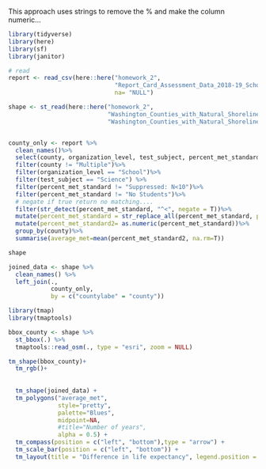 

This approach uses strings to remove the % and make the column numeric...

```r
library(tidyverse)
library(here)
library(sf)
library(janitor)

# read
report <- read_csv(here::here("homework_2", 
                              "Report_Card_Assessment_Data_2018-19_School_Year.csv"),
                              na= "NULL")

shape <- st_read(here::here("homework_2",
                            "Washington_Counties_with_Natural_Shoreline___washsh_area",
                            "Washington_Counties_with_Natural_Shoreline___washsh_area.shp"))


county_only <- report %>%
  clean_names()%>%
  select(county, organization_level, test_subject, percent_met_standard)%>%
  filter(county != "Multiple")%>%
  filter(organization_level == "School")%>%
  filter(test_subject == "Science") %>%
  filter(percent_met_standard != "Suppressed: N<10")%>%
  filter(percent_met_standard != "No Students")%>%
  # negate if true return no matching....
  filter(str_detect(percent_met_standard, "^<", negate = T))%>%
  mutate(percent_met_standard = str_replace_all(percent_met_standard, pattern = c('%' = "")))%>%
  mutate(percent_met_standard2= as.numeric(percent_met_standard))%>%
  group_by(county)%>%
  summarise(average_met=mean(percent_met_standard2, na.rm=T))

shape

joined_data <- shape %>% 
  clean_names() %>%
  left_join(., 
            county_only,
            by = c("countylabe" = "county"))

library(tmap)
library(tmaptools)

bbox_county <- shape %>%
  st_bbox(.) %>% 
  tmaptools::read_osm(., type = "esri", zoom = NULL)

tm_shape(bbox_county)+
  tm_rgb()+
  
  
  tm_shape(joined_data) + 
  tm_polygons("average_met", 
              style="pretty",
              palette="Blues",
              midpoint=NA,
              #title="Number of years",
              alpha = 0.5) + 
  tm_compass(position = c("left", "bottom"),type = "arrow") + 
  tm_scale_bar(position = c("left", "bottom")) +
  tm_layout(title = "Difference in life expectancy", legend.position = c("right", "bottom"))


  
```

